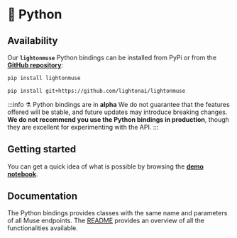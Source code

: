 
# 🐍 Python

## Availability

Our **`lightonmuse`** Python bindings <Alpha /> can be installed from PyPi or from the
**[GitHub repository](https://github.com/lightonai/lightonmuse)**:

```bash title="Installing Python bindings with pip"
pip install lightonmuse
```

```bash title="Installing Python bindings from source with pip"
pip install git+https://github.com/lightonai/lightonmuse
```

:::info ⚗️ Python bindings are in **alpha**
We do not guarantee that the features offered will be stable, and future updates may introduce breaking changes. **We do
not recommend you use the Python bindings in production**, though they are excellent for experimenting with the API.
:::

## Getting started

You can get a quick idea of what is possible by browsing the
**[demo notebook](https://github.com/lightonai/lightonmuse/blob/master/examples/demo_notebook.ipynb)**.

## Documentation

The Python bindings provides classes with the same name and parameters of all Muse endpoints.
The [README](https://github.com/lightonai/lightonmuse/blob/master/README.md) provides an overview of all the functionalities available.
